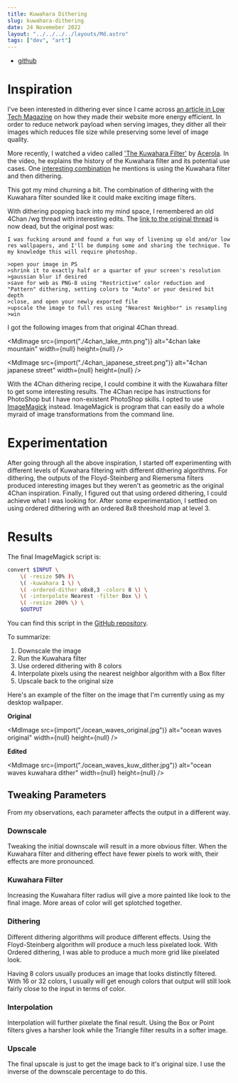 ```yaml
---
title: Kuwahara Dithering
slug: kuwahara-dithering
date: 24 Novemeber 2022
layout: "../../../../layouts/Md.astro"
tags: ["dev", "art"]
---
```



- [github](https://github.com/ec965/kuw_dither)

# Inspiration

I've been interested in dithering ever since I came across
[an article in Low Tech Magazine](https://solar.lowtechmagazine.com/2018/09/how-to-build-a-lowtech-website.html)
on how they made their website more energy efficient.
In order to reduce network payload when serving images, they dither all their images
which reduces file size while preserving some level of image quality.

More recently, I watched a video called ['The Kuwahara Filter'](https://youtu.be/LDhN-JK3U9g?list=LL)
by [Acerola](https://www.youtube.com/@Acerola_t).
In the video, he explains the history of the Kuwahara filter and its potential use cases.
One [interesting combination](https://youtu.be/LDhN-JK3U9g?list=LL&t=843)
he mentions is using the Kuwahara filter and then dithering.

This got my mind churning a bit.
The combination of dithering with the Kuwahara filter sounded like it could make exciting image filters.

With dithering popping back into my mind space, I remembered an old 4Chan /wg
thread with interesting edits.
The [link to the original thread](https://boards.4chan.org/wg/thread/7743043)
is now dead, but the original post was:

```
I was fucking around and found a fun way of livening up old and/or low res wallpapers, and I'll be dumping some and sharing the technique. To my knowledge this will require photoshop.

>open your image in PS
>shrink it to exactly half or a quarter of your screen's resolution
>gaussian blur if desired
>save for web as PNG-8 using "Restrictive" color reduction and "Pattern" dithering, setting colors to "Auto" or your desired bit depth
>close, and open your newly exported file
>upscale the image to full res using "Nearest Neighbor" in resampling
>win
```

I got the following images from that original 4Chan thread.

<MdImage
  src={import("./4chan_lake_mtn.png")}
  alt="4chan lake mountain"
  width={null}
  height={null}
/>

<MdImage
  src={import("./4chan_japanese_street.png")}
  alt="4chan japanese street"
  width={null}
  height={null}
/>

With the 4Chan dithering recipe, I could combine it with the Kuwahara filter to get some interesting results.
The 4Chan recipe has instructions for PhotoShop but I have non-existent PhotoShop skills.
I opted to use [ImageMagick](https://imagemagick.org/) instead.
ImageMagick is program that can easily do a whole myraid of image transformations
from the command line.

# Experimentation

After going through all the above inspiration, I started off experimenting
with different levels of Kuwahara filtering with different dithering algorithms.
For dithering, the outputs of the Floyd-Steinberg and Riemersma filters produced interesting images
but they weren't as geometric as the original 4Chan inspiration.
Finally, I figured out that using ordered dithering, I could achieve what I was looking for.
After some experimentation, I settled on using ordered dithering with an ordered 8x8 threshold map at level 3.

# Results

The final ImageMagick script is:

```bash
convert $INPUT \
    \( -resize 50% )\
    \( -kuwahara 1 \) \
    \( -ordered-dither o8x8,3 -colors 8 \) \
    \( -interpolate Nearest -filter Box \) \
    \( -resize 200% \) \
    $OUTPUT
```

You can find this script in the [GitHub repository](https://github.com/ec965/kuw_dither).

To summarize:

1. Downscale the image
2. Run the Kuwahara filter
3. Use ordered dithering with 8 colors
4. Interpolate pixels using the nearest neighbor algorithm with a Box filter
5. Upscale back to the original size

Here's an example of the filter on the image that I'm currently using as my desktop wallpaper.

**Original**

<MdImage
  src={import("./ocean_waves_original.jpg")}
  alt="ocean waves original"
  width={null}
  height={null}
/>

**Edited**

<MdImage
  src={import("./ocean_waves_kuw_dither.jpg")}
  alt="ocean waves kuwahara dither"
  width={null}
  height={null}
/>

## Tweaking Parameters

From my observations, each parameter affects the output in a different way.

### Downscale

Tweaking the initial downscale will result in a more obvious filter.
When the Kuwahara filter and dithering effect have fewer pixels to work with,
their effects are more pronounced.

### Kuwahara Filter

Increasing the Kuwahara filter radius will give a more painted like look to the final image.
More areas of color will get splotched together.

### Dithering

Different dithering algorithms will produce different effects.
Using the Floyd-Steinberg algorithm will produce a much less pixelated look.
With Ordered dithering, I was able to produce a much more grid like pixelated look.

Having 8 colors usually produces an image that looks distinctly filtered.
With 16 or 32 colors, I usually will get enough colors that output will still look
fairly close to the input in terms of color.

### Interpolation

Interpolation will further pixelate the final result.
Using the Box or Point filters gives a harsher look while the Triangle filter results in a softer image.

### Upscale

The final upscale is just to get the image back to it's original size.
I use the inverse of the downscale percentage to do this.
